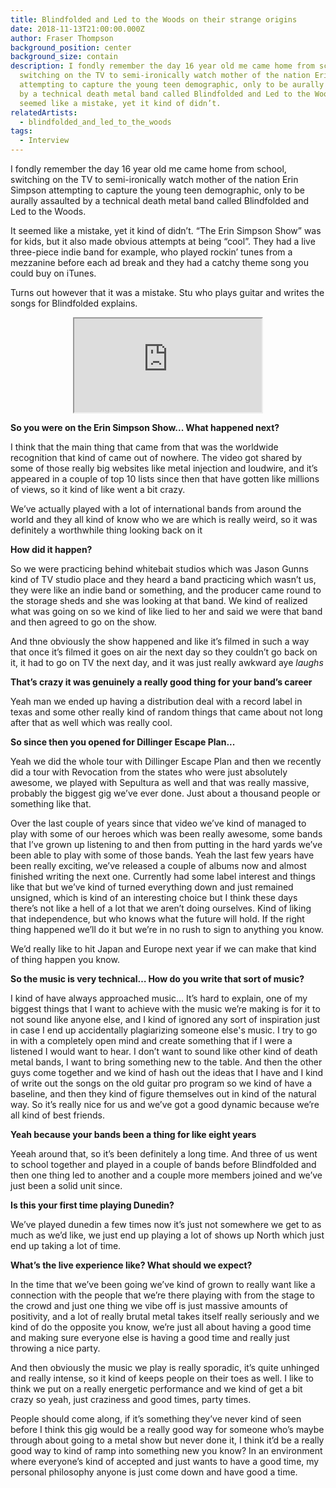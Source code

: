 ```yaml
---
title: Blindfolded and Led to the Woods on their strange origins
date: 2018-11-13T21:00:00.000Z
author: Fraser Thompson
background_position: center
background_size: contain
description: I fondly remember the day 16 year old me came home from school,
  switching on the TV to semi-ironically watch mother of the nation Erin Simpson
  attempting to capture the young teen demographic, only to be aurally assaulted
  by a technical death metal band called Blindfolded and Led to the Woods. It
  seemed like a mistake, yet it kind of didn’t.
relatedArtists:
  - blindfolded_and_led_to_the_woods
tags:
  - Interview
---
```



I fondly remember the day 16 year old me came home from school, switching on the TV to semi-ironically watch mother of the nation Erin Simpson attempting to capture the young teen demographic, only to be aurally assaulted by a technical death metal band called Blindfolded and Led to the Woods.

It seemed like a mistake, yet it kind of didn’t. “The Erin Simpson Show” was for kids, but it also made obvious attempts at being “cool”. They had a live three-piece indie band for example, who played rockin’ tunes from a mezzanine before each ad break and they had a catchy theme song you could buy on iTunes.

Turns out however that it was a mistake. Stu who plays guitar and writes the songs for Blindfolded explains.

<center><iframe style={{border: 0, width: "100%", height: "120px"}} src="https://bandcamp.com/EmbeddedPlayer/album=943634173/size=large/bgcol=ffffff/linkcol=0687f5/tracklist=false/artwork=small/transparent=true/" seamless><a href="http://balttw.bandcamp.com/album/modern-adoxography">Modern Adoxography by Blindfolded and Led to the Woods</a></iframe></center>

**So you were on the Erin Simpson Show... What happened next?**

I think that the main thing that came from that was the worldwide recognition that kind of came out of nowhere. The video got shared by some of those really big websites like metal injection and loudwire, and it’s appeared in a couple of top 10 lists since then that have gotten like millions of views, so it kind of like went a bit crazy.

We’ve actually played with a lot of international bands from around the world and they all kind of know who we are which is really weird, so it was definitely a worthwhile thing looking back on it

**How did it happen?**

So we were practicing behind whitebait studios which was Jason Gunns kind of TV studio place and they heard a band practicing which wasn’t us, they were like an indie band or something, and the producer came round to the storage sheds and she was looking at that band. We kind of realized what was going on so we kind of like lied to her and said we were that band and then agreed to go on the show.

And thne obviously the show happened and like it’s filmed in such a way that once it’s filmed it goes on air the next day so they couldn’t go back on it, it had to go on TV the next day, and it was just really awkward aye _laughs_

**That’s crazy it was genuinely a really good thing for your band’s career**

Yeah man we ended up having a distribution deal with a record label in texas and some other really kind of random things that came about not long after that as well which was really cool.

**So since then you opened for Dillinger Escape Plan...**

Yeah we did the whole tour with Dillinger Escape Plan and then we recently did a tour with Revocation from the states who were just absolutely awesome, we played with Sepultura as well and that was really massive, probably the biggest gig we’ve ever done. Just about a thousand people or something like that.

Over the last couple of years since that video we’ve kind of managed to play with some of our heroes which was been really awesome, some bands that I’ve grown up listening to and then from putting in the hard yards we’ve been able to play with some of those bands. Yeah the last few years have been really exciting, we’ve released a couple of albums now and almost finished writing the next one. Currently had some label interest and things like that but we’ve kind of turned everything down and just remained unsigned, which is kind of an interesting choice but I think these days there’s not like a hell of a lot that we aren’t doing ourselves. Kind of liking that independence, but who knows what the future will hold. If the right thing happened we’ll do it but we’re in no rush to sign to anything you know.

We’d really like to hit Japan and Europe next year if we can make that kind of thing happen you know.

**So the music is very technical… How do you write that sort of music?**

I kind of have always approached music… It’s hard to explain, one of my biggest things that I want to achieve with the music we’re making is for it to not sound like anyone else, and I kind of ignored any sort of inspiration just in case I end up accidentally plagiarizing someone else's music. I try to go in with a completely open mind and create something that if I were a listened I would want to hear. I don’t want to sound like other kind of death metal bands, I want to bring something new to the table. And then the other guys come together and we kind of hash out the ideas that I have and I kind of write out the songs on the old guitar pro program so we kind of have a baseline, and then they kind of figure themselves out in kind of the natural way. So it’s really nice for us and we’ve got a good dynamic because we’re all kind of best friends.

**Yeah because your bands been a thing for like eight years**

Yeeah around that, so it’s been definitely a long time. And three of us went to school together and played in a couple of bands before Blindfolded and then one thing led to another and a couple more members joined and we’ve just been a solid unit since.

**Is this your first time playing Dunedin?**

We’ve played dunedin a few times now it’s just not somewhere we get to as much as we’d like, we just end up playing a lot of shows up North which just end up taking a lot of time.

**What’s the live experience like? What should we expect?**

In the time that we’ve been going we’ve kind of grown to really want like a connection with the people that we’re there playing with from the stage to the crowd and just one thing we vibe off is just massive amounts of positivity, and a lot of really brutal metal takes itself really seriously and we kind of do the opposite you know, we’re just all about having a good time and making sure everyone else is having a good time and really just throwing a nice party.

And then obviously the music we play is really sporadic, it’s quite unhinged and really intense, so it kind of keeps people on their toes as well. I like to think we put on a really energetic performance and we kind of get a bit crazy so yeah, just craziness and good times, party times.

People should come along, if it’s something they’ve never kind of seen before I think this gig would be a really good way for someone who’s maybe through about going to a metal show but never done it, I think it’d be a really good way to kind of ramp into something new you know? In an environment where everyone’s kind of accepted and just wants to have a good time, my personal philosophy anyone is just come down and have good a time.
